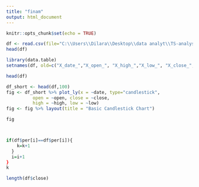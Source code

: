 ```yaml
---
title: "finam"
output: html_document
---
```


```r
knitr::opts_chunk$set(echo = TRUE)
```

```r
df <- read.csv(file="C:\\Users\\Dilara\\Desktop\\data analyt\\TS-analyst\\fin.csv", header=TRUE, sep=",")
head(df)
```
```r
library(data.table)
setnames(df, old=c("X_date_","X_open_", "X_high_","X_low_", "X_close_", "X_per_", "X_vol_"), new=c("date", "open", "high", "low", "close", "per", "vol"))
```

```r
head(df)
```

```r
df_short <- head(df,100)
fig <- df_short %>% plot_ly(x = ~date, type="candlestick",
          open = ~open, close = ~close,
          high = ~high, low = ~low) 
fig <- fig %>% layout(title = "Basic Candlestick Chart")

fig
```
```r

```

```r

```



```r
if(df$per[i]==df$per[i]){
    k=k+1
  }
  i=i+1
}
k
```

```r
length(df$close)
```

